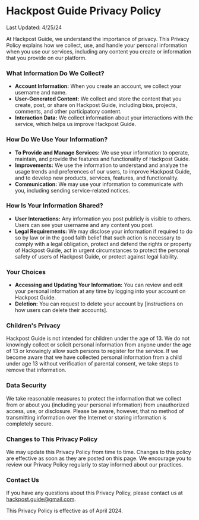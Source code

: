 # Hackpost Guide Privacy Policy

Last Updated: 4/25/24

At Hackpost Guide, we understand the importance of privacy. This Privacy Policy explains how we collect, use, and handle your personal information when you use our services, including any content you create or information that you provide on our platform.

### What Information Do We Collect?

- **Account Information:** When you create an account, we collect your username and name.
- **User-Generated Content:** We collect and store the content that you create, post, or share on Hackpost Guide, including bios, projects, comments, and other participatory content.
- **Interaction Data:** We collect information about your interactions with the service, which helps us improve Hackpost Guide.

### How Do We Use Your Information?

- **To Provide and Manage Services:** We use your information to operate, maintain, and provide the features and functionality of Hackpost Guide.
- **Improvements:** We use the information to understand and analyze the usage trends and preferences of our users, to improve Hackpost Guide, and to develop new products, services, features, and functionality.
- **Communication:** We may use your information to communicate with you, including sending service-related notices.

### How Is Your Information Shared?

- **User Interactions:** Any information you post publicly is visible to others. Users can see your username and any content you post.
- **Legal Requirements:** We may disclose your information if required to do so by law or in the good faith belief that such action is necessary to comply with a legal obligation, protect and defend the rights or property of Hackpost Guide, act in urgent circumstances to protect the personal safety of users of Hackpost Guide, or protect against legal liability.

### Your Choices

- **Accessing and Updating Your Information:** You can review and edit your personal information at any time by logging into your account on Hackpost Guide.
- **Deletion:** You can request to delete your account by [instructions on how users can delete their accounts].

### Children's Privacy

Hackpost Guide is not intended for children under the age of 13. We do not knowingly collect or solicit personal information from anyone under the age of 13 or knowingly allow such persons to register for the service. If we become aware that we have collected personal information from a child under age 13 without verification of parental consent, we take steps to remove that information.

### Data Security

We take reasonable measures to protect the information that we collect from or about you (including your personal information) from unauthorized access, use, or disclosure. Please be aware, however, that no method of transmitting information over the Internet or storing information is completely secure.

### Changes to This Privacy Policy

We may update this Privacy Policy from time to time. Changes to this policy are effective as soon as they are posted on this page. We encourage you to review our Privacy Policy regularly to stay informed about our practices.

### Contact Us

If you have any questions about this Privacy Policy, please contact us at hackpost.guide@gmail.com.



This Privacy Policy is effective as of April 2024.
